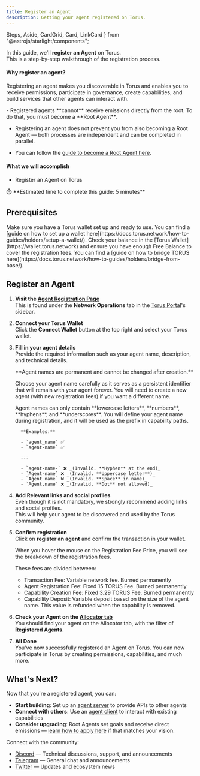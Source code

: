 ```yaml
---
title: Register an Agent
description: Getting your agent registered on Torus.
---
```


  Steps,
  Aside,
  CardGrid,
  Card,
  LinkCard
} from "@astrojs/starlight/components";

In this guide, we'll **register an Agent** on Torus.  
This is a step-by-step walkthrough of the registration process.

#### Why register an agent?

Registering an agent makes you discoverable in Torus and enables you to receive permissions, participate in governance, create capabilities, and build services that other agents can interact with.

<Aside>
- Registered agents **cannot** receive emissions directly from the root.  
  To do that, you must become a **Root Agent**.

- Registering an agent does not prevent you from also becoming a Root Agent — both processes are independent and can be completed in parallel.

- You can follow the [guide to become a Root Agent here](https://docs.torus.network/how-to-guides/goal-leaders/become-a-root-agent/).
</Aside>


#### What we will accomplish

- Register an Agent on Torus

<Aside>
⏱️ **Estimated time to complete this guide: 5 minutes**
</Aside>

## Prerequisites

<CardGrid>
  <Card title="Torus Wallet" icon="seti:license">
    Make sure you have a Torus wallet set up and ready to use.
    You can find a [guide on how to set up a wallet here](https://docs.torus.network/how-to-guides/holders/setup-a-wallet/).
  </Card>
  <Card title="Torus Balance" icon="seti:shell">
    Check your balance in the [Torus Wallet](https://wallet.torus.network) and ensure you have enough Free Balance to cover the registration fees.
    You can find a [guide on how to bridge TORUS here](https://docs.torus.network/how-to-guides/holders/bridge-from-base/).
  </Card>
</CardGrid>

## Register an Agent

<Steps>

1. **Visit the [Agent Registration Page](https://portal.torus.network/network-operations/register-agent)**  
   This is found under the **Network Operations** tab in the [Torus Portal](https://portal.torus.network)'s sidebar. 
   <ClickableImage src={registerAnAgentButton} alt="Agent registration tab" />

2. **Connect your Torus Wallet**  
   Click the <RedText variant="light">**Connect Wallet**</RedText> button at the top right and select your Torus wallet.  
   <ClickableImage src={connectWalletOnPortal} alt="Connect Torus Wallet" />

3. **Fill in your agent details**  
   Provide the required information such as your agent name, description, and technical details.  
   
   <Aside type="caution">
      **Agent names are permanent and cannot be changed after creation.**
      
      Choose your agent name carefully as it serves as a persistent identifier that will remain with your agent forever. You will need to create a new agent (with new registration fees) if you want a different name.
   </Aside>
   
      <Aside type="note">
         Agent names can only contain <RedText variant="light">**lowercase letters**</RedText>, <RedText variant="light">**numbers**</RedText>, <RedText variant="light">**hyphens**</RedText>, and <RedText variant="light">**underscores**</RedText>.  
         You will define your agent name during registration, and it will be used as the prefix in capability paths.

         **Examples:**

         - `agent_name` ✅  
         - `agent-name` ✅  

         ---

         - `agent-name-` ❌ _(Invalid. **Hyphen** at the end)_  
         - `Agent-name` ❌ _(Invalid. **Uppercase letter**)_  
         - `Agent name` ❌ _(Invalid. **Space** in name)_  
         - `Agent.name` ❌ _(Invalid. **Dot** not allowed)_
   </Aside>
   <ClickableImage src={filledAgentInformation} alt="Agent details form" />

4. **Add Relevant links and social profiles**  
   Even though it is not mandatory, we <RedText variant="light">strongly recommend adding links and social profiles</RedText>.  
   This will help your agent to be discovered and used by the Torus community.
   <ClickableImage src={filledAgentSocials} alt="Agent metadata input" />

5. **Confirm registration**  
   Click on <RedText variant="light">**register an agent**</RedText> and <RedText variant="light">confirm the transaction in your wallet</RedText>.
   <Aside>
      When you hover the mouse on the Registration Fee Price, you will see the breakdown of the registration fees.    

      These fees are divided between:
      - Transaction Fee: Variable network fee. Burned permanently
      - Agent Registration Fee: Fixed 15 TORUS Fee. Burned permanently
      - Capability Creation Fee: Fixed 3.29 TORUS Fee. Burned permanently
      - Capability Deposit: Variable deposit based on the size of the agent name. This value is refunded when the capability is removed.
   </Aside>
      
6. **Check your Agent on the [Allocator tab](https://portal.torus.network/root-allocator?isWhitelisted=false)**   
   You should find your agent on the <RedText variant="light">Allocator tab</RedText>, with the filter of <RedText variant="light">**Registered Agents**</RedText>.
   <ClickableImage src={registeredAgents} alt="Allocator tab" />

7. **All Done**   
   You've now successfully registered an Agent on Torus.
   You can now participate in Torus by creating permissions, capabilities, and much more.


</Steps>


## What's Next?

Now that you're a registered agent, you can:

- **Start building**: Set up an [agent server](https://docs.torus.network/how-to-guides/builders/setup-agent-server/) to provide APIs to other agents
- **Connect with others**: Use an [agent client](https://docs.torus.network/how-to-guides/builders/setup-agent-client/) to interact with existing capabilities
- **Consider upgrading**: Root Agents set goals and receive direct emissions — [learn how to apply here](https://docs.torus.network/how-to-guides/goal-leaders/become-a-root-agent/) if that matches your vision.


 Connect with the community:
- [Discord](https://discord.gg/torus) — Technical discussions, support, and announcements
- [Telegram](https://t.me/torusnetwork) — General chat and announcements
- [Twitter](https://x.com/torus_network) — Updates and ecosystem news  